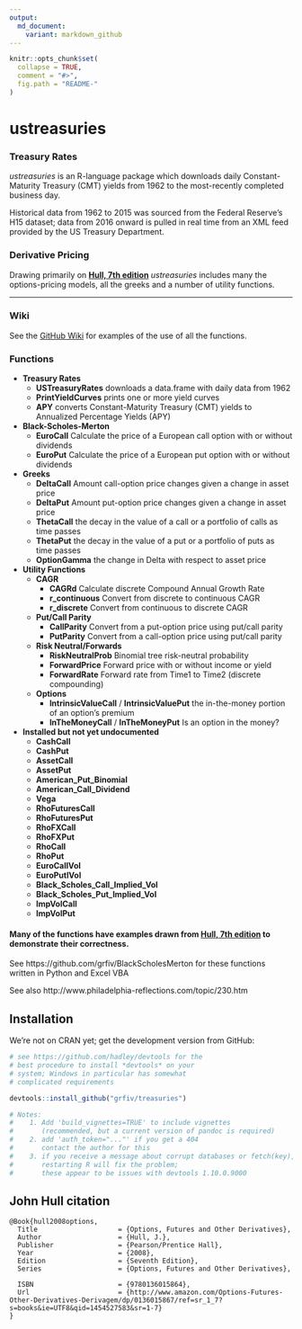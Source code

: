 ```yaml
---
output:
  md_document:
    variant: markdown_github
---
```


<!-- README.md is generated from README.Rmd. Please edit that file -->

```r
knitr::opts_chunk$set(
  collapse = TRUE,
  comment = "#>",
  fig.path = "README-"
)
```
ustreasuries      
===============   

### Treasury Rates   
*ustreasuries* is an R-language package which downloads daily Constant-Maturity Treasury (CMT) yields from 1962 to the most-recently completed business day.   

Historical data from 1962 to 2015 was sourced from the Federal Reserve's H15 dataset; data from 2016 onward is pulled in real time from an XML feed provided by the US Treasury Department.

### Derivative Pricing   
Drawing primarily on **[Hull, 7th edition](http://raudys.com/kursas/Options,%20Futures%20and%20Other%20Derivatives%207th%20John%20Hull.pdf)** *ustreasuries* includes many the options-pricing models, all the greeks and a number of utility functions.

--------------------------------------------------------------------------------

### Wiki
See the [GitHub Wiki](https://github.com/grfiv/ustreasuries/wiki) for examples of the use of all the functions.

### Functions

* **Treasury Rates**
    * **USTreasuryRates** downloads a data.frame with daily data from 1962
    * **PrintYieldCurves** prints one or more yield curves
    * **APY** converts Constant-Maturity Treasury (CMT) yields to Annualized 
    Percentage Yields (APY)
* **Black-Scholes-Merton**
    * **EuroCall** Calculate the price of a European call option with or without dividends
    * **EuroPut** Calculate the price of a European put option with or without dividends
* **Greeks**
    * **DeltaCall** Amount call-option price changes given a change in asset price
    * **DeltaPut** Amount put-option price changes given a change in asset price
    * **ThetaCall** the decay in the value of a call or a portfolio of calls as time passes
    * **ThetaPut** the decay in the value of a put or a portfolio of puts as time passes
    * **OptionGamma** the change in Delta with respect to asset price
* **Utility Functions**
    * **CAGR**
        * **CAGRd** Calculate discrete Compound Annual Growth Rate
        * **r_continuous** Convert from discrete to continuous CAGR
        * **r_discrete** Convert from continuous to discrete CAGR
    * **Put/Call Parity**
        * **CallParity** Convert from a put-option price using put/call parity
        * **PutParity** Convert from a call-option price using put/call parity
    * **Risk Neutral/Forwards**
        * **RiskNeutralProb** Binomial tree risk-neutral probability
        * **ForwardPrice** Forward price with or without income or yield
        * **ForwardRate** Forward rate from Time1 to Time2 (discrete compounding)
    * **Options**
        * **IntrinsicValueCall** / **IntrinsicValuePut** the in-the-money portion of an option's premium
        * **InTheMoneyCall** / **InTheMoneyPut** Is an option in the money?
* **Installed but not yet undocumented**
    * **CashCall**
    * **CashPut**
    * **AssetCall**
    * **AssetPut**
    * **American_Put_Binomial**
    * **American_Call_Dividend**
    * **Vega**
    * **RhoFuturesCall**
    * **RhoFuturesPut**
    * **RhoFXCall**
    * **RhoFXPut**
    * **RhoCall**
    * **RhoPut**
    * **EuroCallVol**
    * **EuroPutlVol**
    * **Black_Scholes_Call_Implied_Vol**
    * **Black_Scholes_Put_Implied_Vol**
    * **ImpVolCall**
    * **ImpVolPut**
    
    
#### Many of the functions have examples drawn from **[Hull, 7th edition](http://raudys.com/kursas/Options,%20Futures%20and%20Other%20Derivatives%207th%20John%20Hull.pdf)** to demonstrate their correctness.
    
See https://github.com/grfiv/BlackScholesMerton for these functions written in Python and Excel VBA   

See also http://www.philadelphia-reflections.com/topic/230.htm

## Installation

We're not on CRAN yet; get the development version from GitHub:

```R
# see https://github.com/hadley/devtools for the
# best procedure to install *devtools* on your
# system; Windows in particular has somewhat
# complicated requirements

devtools::install_github("grfiv/treasuries")

# Notes: 
#    1. Add 'build_vignettes=TRUE' to include vignettes 
#       (recommended, but a current version of pandoc is required)
#    2. add 'auth_token="..."' if you get a 404
#       contact the author for this
#    3. if you receive a message about corrupt databases or fetch(key), 
#       restarting R will fix the problem;
#       these appear to be issues with devtools 1.10.0.9000
```

## John Hull citation
```
@Book{hull2008options,   
  Title                    = {Options, Futures and Other Derivatives},   
  Author                   = {Hull, J.},   
  Publisher                = {Pearson/Prentice Hall},   
  Year                     = {2008},   
  Edition                  = {Seventh Edition},   
  Series                   = {Options, Futures and Other Derivatives},   
   
  ISBN                     = {9780136015864},   
  Url                      = {http://www.amazon.com/Options-Futures-Other-Derivatives-Derivagem/dp/0136015867/ref=sr_1_7?s=books&ie=UTF8&qid=1454527583&sr=1-7}   
}
```
